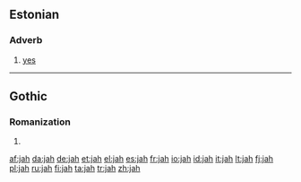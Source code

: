 {{also|Jah}}
==Estonian==

===Adverb===
{{head|et|adverb}}

# [[yes]]

----

==Gothic==
===Romanization===
{{got-rom}}

# {{got-romanization of|𐌾𐌰𐌷}}

[[af:jah]]
[[da:jah]]
[[de:jah]]
[[et:jah]]
[[el:jah]]
[[es:jah]]
[[fr:jah]]
[[io:jah]]
[[id:jah]]
[[it:jah]]
[[lt:jah]]
[[fj:jah]]
[[pl:jah]]
[[ru:jah]]
[[fi:jah]]
[[ta:jah]]
[[tr:jah]]
[[zh:jah]]